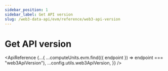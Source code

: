 ```yaml
---
sidebar_position: 1
sidebar_label: Get API version
slug: /web3-data-api/evm/reference/web3-api-version
---
```



# Get API version

<ApiReference
  {...{
    ...computeUnits.evm.find(({ endpoint }) => endpoint === "web3ApiVersion"),
    ...config.utils.web3ApiVersion,
  }}
/>
